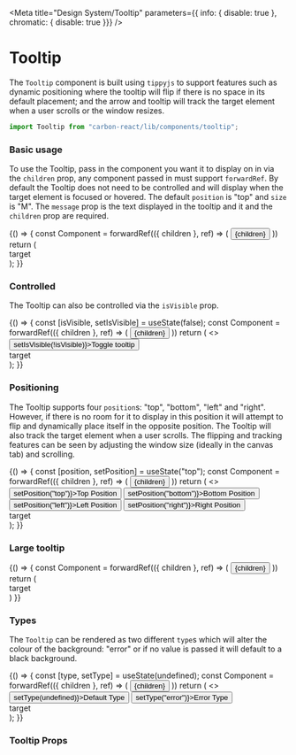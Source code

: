 
<Meta
  title="Design System/Tooltip"
  parameters={{ info: { disable: true }, chromatic: { disable: true }}}
/>

# Tooltip

The `Tooltip` component is built using `tippyjs` to support features such as dynamic positioning where the tooltip will 
flip if there is no space in its default placement; and the arrow and tooltip will track the target element when a user scrolls 
or the window resizes.

```jsx
import Tooltip from "carbon-react/lib/components/tooltip";
```

### Basic usage
To use the Tooltip, pass in the component you want it to display on in via the `children` prop, any component passed in 
must support `forwardRef`. By default the Tooltip does not need to be controlled and will display when the target element 
is focused or hovered. The default `position` is "top" and `size` is "M". The `message` prop is the text displayed in the 
tooltip and it and the `children` prop are required.

<Preview>
  <Story name="basic">
    {() => {
      const Component = forwardRef(({ children }, ref) => (
        <button
          tabIndex="0"
          style={{
            backgroundColor: "#00815D",
            color: "white",
            cursor: "pointer",
            border: "none",
            padding: "8px"
          }}
          ref={ref}
        >
          {children}
        </button>
      ))
      return (
        <div style={{ padding: "60px" }}>
          <Tooltip message="I am a tooltip!">
            <Component>target</Component>
          </Tooltip>
        </div>
      );
    }}
  </Story>
</Preview>

### Controlled
The Tooltip can also be controlled via the `isVisible` prop.

<Preview>
  <Story name="controlled">
    {() => {
      const [isVisible, setIsVisible] = useState(false);
      const Component = forwardRef(({ children }, ref) => (
        <button
          tabIndex="0"
          style={{
            backgroundColor: "#00815D",
            color: "white",
            cursor: "pointer",
            border: "none",
            padding: "8px"
          }}
          ref={ref}
        >
          {children}
        </button>
      ))
      return (
        <>
          <div style={{display:"flex"}}>
            <Button onClick={() => setIsVisible(!isVisible)}>Toggle tooltip</Button>
          </div>
          <div style={{ padding: "60px" }}>
            <Tooltip message="I am a tooltip!" isVisible={isVisible}>
              <Component>target</Component>
            </Tooltip>
          </div>
        </>
      );
    }}
  </Story>
</Preview>

### Positioning
The Tooltip supports four `position`s: "top", "bottom", "left" and "right". However, if there is no room for it to display 
in this position it will attempt to flip and dynamically place itself in the opposite position. The Tooltip will also track 
the target element when a user scrolls. The flipping and tracking features can be seen by adjusting the window size 
(ideally in the canvas tab) and scrolling.

<Preview>
  <Story name="positioning">
    {() => {
      const [position, setPosition] = useState("top");
      const Component = forwardRef(({ children }, ref) => (
        <button
          tabIndex="0"
          style={{
            backgroundColor: "#00815D",
            color: "white",
            cursor: "pointer",
            border: "none",
            padding: "8px"
          }}
          ref={ref}
        >
          {children}
        </button>
      ))
      return (
        <>
          <div style={{ display:"flex" }}>
            <Button onClick={() => setPosition("top")}>Top Position</Button>
            <Button onClick={() => setPosition("bottom")}>Bottom Position</Button>
            <Button onClick={() => setPosition("left")}>Left Position</Button>
            <Button onClick={() => setPosition("right")}>Right Position</Button>
          </div>
          <div style={{ padding: "60px 60px 60px 160px" }}>
            <Tooltip message="I am a tooltip!" isVisible position={position}>
              <Component>target</Component>
            </Tooltip>
          </div>
        </>
      );
    }}
  </Story>
</Preview>

### Large tooltip
<Preview>
  <Story name="large tooltip">
    {() => {
      const Component = forwardRef(({ children }, ref) => (
        <button
          tabIndex="0"
          style={{
            backgroundColor: "#00815D",
            color: "white",
            cursor: "pointer",
            border: "none",
            padding: "8px"
          }}
          ref={ref}
        >
          {children}
        </button>
      ))
      return (
        <div style={{ padding: "60px" }}>
          <Tooltip message="I am a tooltip!" size="large">
            <Component>target</Component>
          </Tooltip>
        </div>
      )
    }}
  </Story>
</Preview>

### Types
The `Tooltip` can be rendered as two different `type`s which will alter the colour of the background: "error" 
or if no value is passed it will default to a black background.

<Preview>
  <Story name="types">
     {() => {
      const [type, setType] = useState(undefined);
      const Component = forwardRef(({ children }, ref) => (
        <button
          tabIndex="0"
          style={{
            backgroundColor: "#00815D",
            color: "white",
            cursor: "pointer",
            border: "none",
            padding: "8px"
          }}
          ref={ref}
        >
          {children}
        </button>
      ))
      return (
        <>
          <div style={{display:"flex"}}>
            <Button onClick={() => setType(undefined)}>Default Type</Button>
            <Button onClick={() => setType("error")}>Error Type</Button>
          </div>
          <div style={{ padding: "60px" }}>
            <Tooltip message="I am a tooltip!" type={type}>
              <Component>target</Component>
            </Tooltip>
          </div>
        </>
      );
    }}
  </Story>
</Preview>

### Tooltip Props

<Props of={Tooltip} />
